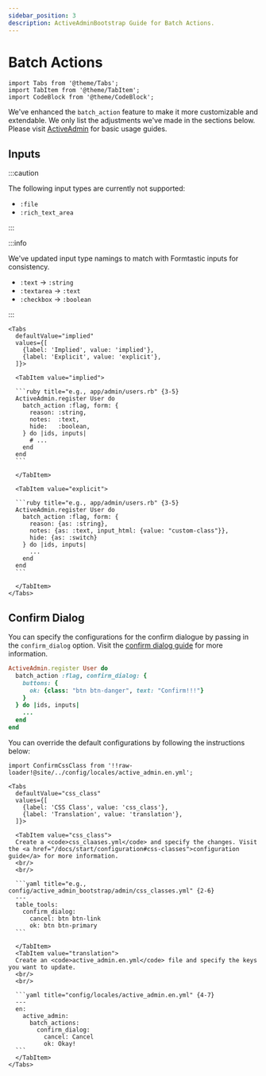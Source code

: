 ```yaml
---
sidebar_position: 3
description: ActiveAdminBootstrap Guide for Batch Actions.
---
```


# Batch Actions

````mdx-code-block
import Tabs from '@theme/Tabs';
import TabItem from '@theme/TabItem';
import CodeBlock from '@theme/CodeBlock';
````

We've enhanced the `batch_action` feature to make it more customizable and extendable. We only list the adjustments we've made in the sections below. Please visit [ActiveAdmin] for basic usage guides.

## Inputs
:::caution

The following input types are currently not supported:
- `:file`
- `:rich_text_area`

:::

:::info

We've updated input type namings to match with Formtastic inputs for consistency.
- `:text` -> `:string`
- `:textarea` -> `:text`
- `:checkbox` -> `:boolean`

:::


````mdx-code-block
<Tabs
  defaultValue="implied"
  values={[
    {label: 'Implied', value: 'implied'},
    {label: 'Explicit', value: 'explicit'},
  ]}>

  <TabItem value="implied">

  ```ruby title="e.g., app/admin/users.rb" {3-5}
  ActiveAdmin.register User do
    batch_action :flag, form: {
      reason: :string,
      notes:  :text,
      hide:   :boolean,
    } do |ids, inputs|
      # ...
    end
  end
  ```

  </TabItem>

  <TabItem value="explicit">

  ```ruby title="e.g., app/admin/users.rb" {3-5}
  ActiveAdmin.register User do
    batch_action :flag, form: {
      reason: {as: :string},
      notes: {as: :text, input_html: {value: "custom-class"}},
      hide: {as: :switch}
    } do |ids, inputs|
      ...
    end
  end
  ```

  </TabItem>
</Tabs>
````

## Confirm Dialog
You can specify the configurations for the confirm dialogue by passing in the `confirm_dialog` option. Visit the [confirm dialog guide][Confirm Dialog] for more information.

```ruby title="e.g., app/admin/users.rb" {2-5}
ActiveAdmin.register User do
  batch_action :flag, confirm_dialog: {
    buttons: {
      ok: {class: "btn btn-danger", text: "Confirm!!!"}
    }
  } do |ids, inputs|
    ...
  end
end
```

You can override the default configurations by following the instructions below:
````mdx-code-block
import ConfirmCssClass from '!!raw-loader!@site/../config/locales/active_admin.en.yml';

<Tabs
  defaultValue="css_class"
  values={[
    {label: 'CSS Class', value: 'css_class'},
    {label: 'Translation', value: 'translation'},
  ]}>

  <TabItem value="css_class">
  Create a <code>css_claases.yml</code> and specify the changes. Visit the <a href="/docs/start/configuration#css-classes">configuration guide</a> for more information.
  <br/>
  <br/>

  ```yaml title="e.g., config/active_admin_bootstrap/admin/css_classes.yml" {2-6}
  ---
  table_tools:
    confirm_dialog:
      cancel: btn btn-link
      ok: btn btn-primary
  ```

  </TabItem>
  <TabItem value="translation">
  Create an <code>active_admin.en.yml</code> file and specify the keys you want to update.
  <br/>
  <br/>

  ```yaml title="config/locales/active_admin.en.yml" {4-7}
  ---
  en:
    active_admin:
      batch_actions:
        confirm_dialog:
          cancel: Cancel
          ok: Okay!
  ```
  </TabItem>
</Tabs>
````

[ActiveAdmin]: https://activeadmin.info/9-batch-actions.html
[Customizing the Form]: /docs/guides/customizing-the-form
[Confirm Dialog]: /docs/guides/confirm-dialog
